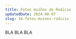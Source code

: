 ---
title: Fotos muíños de Rodicio
updatedDate: 2024-08-07
slug: 16-fotos-muinos-rodicio
---

BLA BLA BLA
